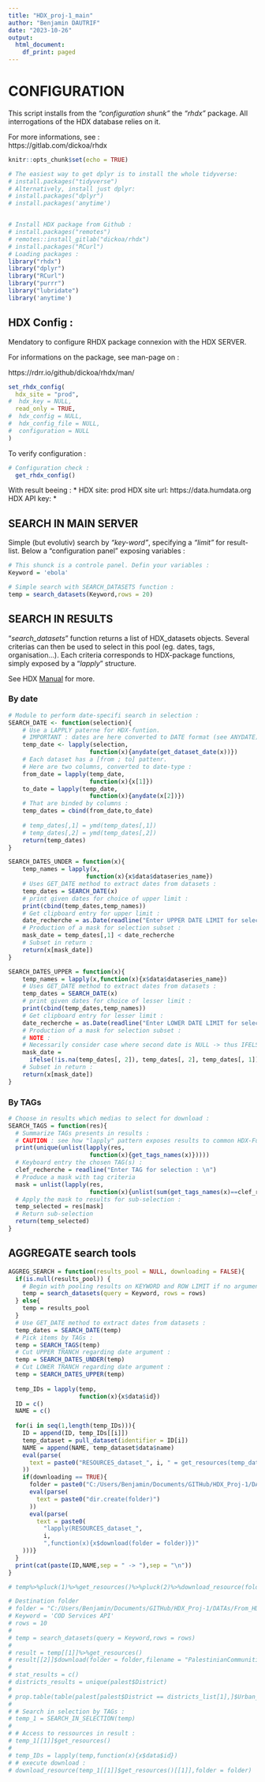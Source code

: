 ---
title: "HDX_proj-1_main"
author: "Benjamin DAUTRIF"
date: "2023-10-26"
output:
  html_document:
    df_print: paged
---

# CONFIGURATION

This script installs from the *"configuration shunk"* the *"rhdx"* package. All interrogations of the HDX database relies on it. 

For more informations, see :    
https://gitlab.com/dickoa/rhdx

```{r setup, include=TRUE}
knitr::opts_chunk$set(echo = TRUE)

# The easiest way to get dplyr is to install the whole tidyverse:
# install.packages("tidyverse")
# Alternatively, install just dplyr:
# install.packages("dplyr")
# install.packages('anytime')


# Install HDX package from Github :
# install.packages("remotes")
# remotes::install_gitlab("dickoa/rhdx")
# install.packages("RCurl")
# Loading packages :
library("rhdx")
library("dplyr")
library("RCurl")
library("purrr")
library("lubridate")
library('anytime')

```

## HDX Config :

Mendatory to configure RHDX package connexion with the HDX SERVER. 

For informations on the package, see man-page on : 

https://rdrr.io/github/dickoa/rhdx/man/

```{r conf, echo=TRUE}
set_rhdx_config(
  hdx_site = "prod",
#  hdx_key = NULL,
  read_only = TRUE,
#  hdx_config = NULL,
#  hdx_config_file = NULL,
#  configuration = NULL
)
```

To verify configuration : 

```{r , echo=TRUE}
# Configuration check :
  get_rhdx_config()
```

With result beeing : 
* <HDX Configuration> 
   HDX site: prod
   HDX site url: https://data.humdata.org
   HDX API key: *

## SEARCH IN MAIN SERVER

Simple (but evolutiv) search by *"key-word"*, specifying a *"limit"* for result-list. Below a "configuration panel" exposing variables :

```{r SEARCH MODULE, message=FALSE, include=FALSE}
# This shunck is a controle panel. Defin your variables :
Keyword = 'ebola'

# Simple search with SEARCH_DATASETS function :
temp = search_datasets(Keyword,rows = 20)
```

## SEARCH IN RESULTS

"*search_datasets*" function returns a list of HDX_datasets objects. Several criterias can then be used to select in this pool (eg. dates, tags, organisation...). Each criteria corresponds to HDX-package functions, simply exposed by a "*lapply*" structure. 

See HDX [Manual](https://rdrr.io/github/dickoa/rhdx/man/) for more. 

### By date 

```{r HDX FUNCTIONS, echo=TRUE}
# Module to perform date-specifi search in selection :
SEARCH_DATE <- function(selection){
    # Use a LAPPLY paterne for HDX-funtion. 
    # IMPORTANT : dates are here converted to DATE format (see ANYDATE)
    temp_date <- lapply(selection,
                       function(x){anydate(get_dataset_date(x))})
    # Each dataset has a [from ; to] pattenr. 
    # Here are two columns, converted to date-type :
    from_date = lapply(temp_date,
                       function(x){x[1]})
    to_date = lapply(temp_date,
                       function(x){anydate(x[2])})
    # That are binded by columns :
    temp_dates = cbind(from_date,to_date)
 
    # temp_dates[,1] = ymd(temp_dates[,1])
    # temp_dates[,2] = ymd(temp_dates[,2])  
    return(temp_dates)
}

SEARCH_DATES_UNDER = function(x){
    temp_names = lapply(x,
                      function(x){x$data$dataseries_name})
    # Uses GET_DATE method to extract dates from datasets :
    temp_dates = SEARCH_DATE(x)
    # print given dates for choice of upper limit :
    print(cbind(temp_dates,temp_names))
    # Get clipboard entry for upper limit :
    date_recherche = as.Date(readline("Enter UPPER DATE LIMIT for selection (without \"\") : \n"))
    # Production of a mask for selection subset :
    mask_date = temp_dates[,1] < date_recherche
    # Subset in return :
    return(x[mask_date])
}

SEARCH_DATES_UPPER = function(x){
    temp_names = lapply(x,function(x){x$data$dataseries_name})
    # Uses GET_DATE method to extract dates from datasets :
    temp_dates = SEARCH_DATE(x)
    # print given dates for choice of lesser limit :
    print(cbind(temp_dates,temp_names))
    # Get clipboard entry for lesser limit :
    date_recherche = as.Date(readline("Enter LOWER DATE LIMIT for selection (without \"\") : \n"))
    # Production of a mask for selection subset :
    # NOTE : 
    # Necessarily consider case where second date is NULL -> thus IFELSE structure
    mask_date = 
      ifelse(!is.na(temp_dates[, 2]), temp_dates[, 2], temp_dates[, 1]) > date_recherche
    # Subset in return :
    return(x[mask_date])
}
```

### By TAGs

```{r SEARCH BY TAGS, echo=TRUE}
# Choose in results which medias to select for download :
SEARCH_TAGS = function(res){
  # Summarize TAGs presents in results :
  # CAUTION : see how "lapply" pattern exposes results to common HDX-Function :
  print(unique(unlist(lapply(res,
                       function(x){get_tags_names(x)}))))
  # Keyboard entry the chosen TAG(s) :
  clef_recherche = readline("Enter TAG for selection : \n")
  # Produce a mask with tag criteria
  mask = unlist(lapply(res,
                       function(x){unlist(sum(get_tags_names(x)==clef_recherche))>=1}))
  # Apply the mask to results for sub-selection : 
  temp_selected = res[mask]
  # Return sub-selection
  return(temp_selected)
}
```

## AGGREGATE search tools

```{r SEARCH IN SELECTION,echo=TRUE}
AGGREG_SEARCH = function(results_pool = NULL, downloading = FALSE){
  if(is.null(results_pool)) {
    # Begin with pooling results on KEYWORD and ROW LIMIT if no arguments passed :
    temp = search_datasets(query = Keyword, rows = rows)
  } else{
    temp = results_pool
  }
  # Use GET_DATE method to extract dates from datasets :
  temp_dates = SEARCH_DATE(temp)
  # Pick items by TAGs :
  temp = SEARCH_TAGS(temp)
  # Cut UPPER TRANCH regarding date argument : 
  temp = SEARCH_DATES_UNDER(temp)
  # Cut LOWER TRANCH regarding date argument : 
  temp = SEARCH_DATES_UPPER(temp)
  
  temp_IDs = lapply(temp,
                    function(x){x$data$id})
  ID = c()
  NAME = c()
  
  for(i in seq(1,length(temp_IDs))){
    ID = append(ID, temp_IDs[[i]])
    temp_dataset = pull_dataset(identifier = ID[i])
    NAME = append(NAME, temp_dataset$data$name)
    eval(parse(
      text = paste0("RESOURCES_dataset_", i, " = get_resources(temp_dataset)")
    ))
    if(downloading == TRUE){
      folder = paste0("C:/Users/Benjamin/Documents/GITHub/HDX_Proj-1/DATAs/TEST/",NAME[i])
      eval(parse(
        text = paste0("dir.create(folder)")
      ))
      eval(parse(
        text = paste0(
          "lapply(RESOURCES_dataset_",
          i,
          ",function(x){x$download(folder = folder)})"
    )))}
  }
  print(cat(paste(ID,NAME,sep = " -> "),sep = "\n"))
}

# temp%>%pluck(1)%>%get_resources()%>%pluck(2)%>%download_resource(folder = folder)

```


```{r EXAMPLE, echo=TRUE}
# Destination folder 
# folder = "C:/Users/Benjamin/Documents/GITHub/HDX_Proj-1/DATAs/From_HDX/"
# Keyword = 'COD Services API'
# rows = 10
# 
# temp = search_datasets(query = Keyword,rows = rows)
# 
# result = temp[[1]]%>%get_resources()
# result[[2]]$download(folder = folder,filename = "PalestinianCommunities_WB_GS_Excel.xlsx")
# 
# stat_results = c()
# districts_results = unique(palest$District)
# 
# prop.table(table(palest[palest$District == districts_list[1],]$Urban_Rurl))
# 
# # Search in selection by TAGs :
# temp_1 = SEARCH_IN_SELECTION(temp)
# 
# # Access to ressources in result : 
# temp_1[[1]]$get_resources()
# 
# temp_IDs = lapply(temp,function(x){x$data$id})
# # execute download :
# download_resource(temp_1[[1]]$get_resources()[[1]],folder = folder)
```

